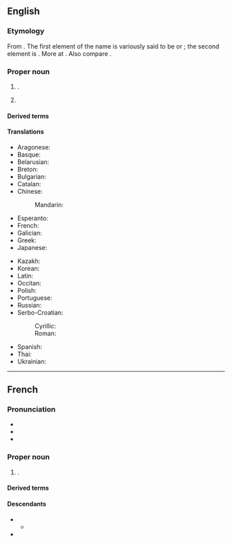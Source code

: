 ==English==
{{wikipedia}}

===Etymology===
From {{der|en|fr|Bayonne}}. The first element of the name is variously said to be {{der|en|eu|-}} or {{der|en|la|-}}; the second element is {{der|en|eu|on||good}}.  More at {{w|lang=en|Bayonne#Etymology|Bayonne}}.  Also compare {{cog|la|baia}}.

===Proper noun===
{{en-proper noun}}

# {{place|en|city/and/commune|in southwestern|c/France}}.
# {{place|en|city|co/Hudson County|s/New Jersey|c/USA}}

====Derived terms====
{{der3|en|
|bayonet
|Bayonne ham
}}

====Translations====
{{trans-top|city and commune of southwest France}}
* Aragonese: {{t|an|Bayona|f}}
* Basque: {{t+|eu|Baiona}}
* Belarusian: {{t|be|Баёна|f}}
* Breton: {{t|br|Baiona|f}}
* Bulgarian: {{t|bg|Байо́н|m}}
* Catalan: {{t+|ca|Baiona|f}}
* Chinese:
*: Mandarin: {{t+|cmn|巴约讷|tr=Bāyuēnè}}
* Esperanto: {{t|eo|Bajono}}
* French: {{t+|fr|Bayonne|m}}
* Galician: {{t+|gl|Baiona|f}}
* Greek: {{t|el|Μπαγιόν}}
* Japanese: {{t|ja|バイヨンヌ|tr=Baiyon'nu}}
{{trans-mid}}
* Kazakh: {{t|kk|Байонна}}
* Korean: {{t|ko|바욘}}
* Latin: {{t|la|Baiona|f}}
* Occitan: {{t|oc|Baiona|f}}
* Polish: {{t+|pl|Bajonna|f}}
* Portuguese: {{t|pt|Baiona|f}}
* Russian: {{t+|ru|Байо́нна|f}}
* Serbo-Croatian:
*: Cyrillic: {{t|sh|Бајон|m}}
*: Roman: {{t|sh|Bajon|m}}
* Spanish: {{t+|es|Bayona|f}}
* Thai: {{t|th|บายอน|tr=baai on}}
* Ukrainian: {{t|uk|Байо́нна|f}}
{{trans-bottom}}

----

==French==

===Pronunciation===
* {{fr-IPA|Baillonne}}
* {{audio|fr|Fr-Paris--Bayonne.ogg|Audio (Paris)}}
* {{audio|fr|Fr-Bayonne.ogg|Audio}}

===Proper noun===
{{fr-proper noun}}

# {{place|fr|city/and/commune|in southwestern|c/France|t1=Bayonne}}.

====Derived terms====
{{der3|fr|
|bayonnette
}}

====Descendants====
* {{desc|en|Bayonne}}
** {{desc|en|bayonet}}
* {{desc|gl|Baiona}}